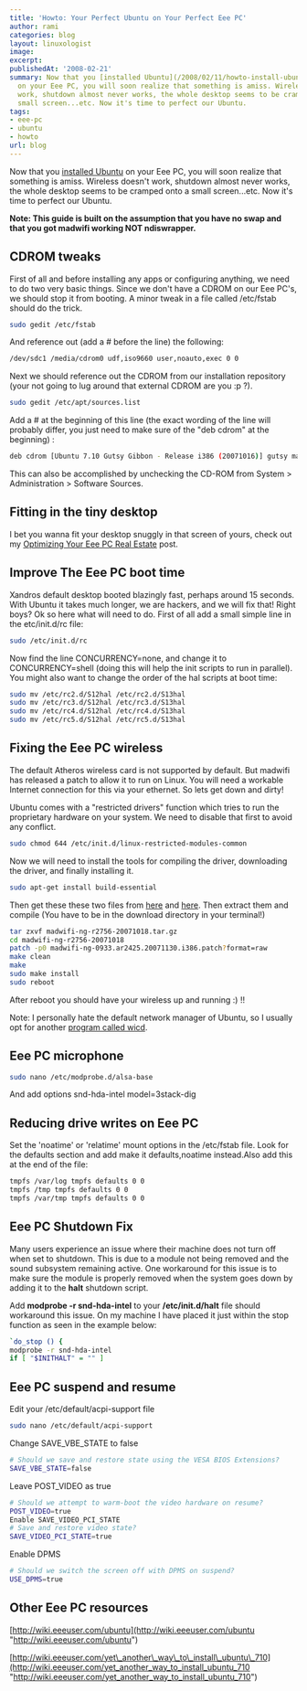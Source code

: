 ```yaml
---
title: 'Howto: Your Perfect Ubuntu on Your Perfect Eee PC'
author: rami
categories: blog 
layout: linuxologist
image:
excerpt:
publishedAt: '2008-02-21'
summary: Now that you [installed Ubuntu](/2008/02/11/howto-install-ubuntu-on-your-eee-pc)
  on your Eee PC, you will soon realize that something is amiss. Wireless doesn't
  work, shutdown almost never works, the whole desktop seems to be cramped onto a
  small screen...etc. Now it's time to perfect our Ubuntu.
tags:
- eee-pc
- ubuntu
- howto
url: blog
---
```


Now that you [installed Ubuntu](/2008/02/11/howto-install-ubuntu-on-your-eee-pc) on your Eee PC, you will soon realize that something is amiss. Wireless doesn't work, shutdown almost never works, the whole desktop seems to be cramped onto a small screen...etc. Now it's time to perfect our Ubuntu.

**Note: This guide is built on the assumption that you have no swap and that you got madwifi working NOT ndiswrapper.**

## CDROM tweaks

First of all and before installing any apps or configuring anything, we need to do two very basic things. Since we don't have a CDROM on our Eee PC's, we should stop it from booting. A minor tweak in a file called /etc/fstab should do the trick. 

```bash
sudo gedit /etc/fstab 
```

And reference out (add a # before the line) the following: 

```bash
/dev/sdc1 /media/cdrom0 udf,iso9660 user,noauto,exec 0 0
```

Next we should reference out the CDROM from our installation repository (your not going to lug around that external CDROM are you :p ?).

```bash
sudo gedit /etc/apt/sources.list
```

Add a # at the beginning of this line (the exact wording of the line will probably differ, you just need to make sure of the "deb cdrom" at the beginning) :
  
```bash
deb cdrom [Ubuntu 7.10 Gutsy Gibbon - Release i386 (20071016)] gutsy main restricted
```

This can also be accomplished by unchecking the CD-ROM from System > Administration > Software Sources.

## Fitting in the tiny desktop

I bet you wanna fit your desktop snuggly in that screen of yours, check out my [Optimizing Your Eee PC Real Estate](/2008/03/07/howto-optimize-your-eee-pc-screen-real-estate) post.

## Improve The Eee PC boot time

Xandros default desktop booted blazingly fast, perhaps around 15 seconds. With Ubuntu it takes much longer, we are hackers, and we will fix that! Right boys? Ok so here what will need to do. First of all add a small simple line in the etc/init.d/rc file:


```bash
sudo /etc/init.d/rc
```

Now find the line CONCURRENCY=none, and change it to CONCURRENCY=shell (doing this will help the init scripts to run in parallel). You might also want to change the order of the hal scripts at boot time:


```bash
sudo mv /etc/rc2.d/S12hal /etc/rc2.d/S13hal  
sudo mv /etc/rc3.d/S12hal /etc/rc3.d/S13hal  
sudo mv /etc/rc4.d/S12hal /etc/rc4.d/S13hal  
sudo mv /etc/rc5.d/S12hal /etc/rc5.d/S13hal
```

## Fixing the Eee PC wireless

The default Atheros wireless card is not supported by default. But madwifi has released a patch to allow it to run on Linux. You will need a workable Internet connection for this via your ethernet. So lets get down and dirty!

Ubuntu comes with a "restricted drivers" function which tries to run the proprietary hardware on your system. We need to disable that first to avoid any conflict.

```bash
sudo chmod 644 /etc/init.d/linux-restricted-modules-common
```

Now we will need to install the tools for compiling the driver, downloading the driver, and finally installing it.

```bash
sudo apt-get install build-essential  
```

Then get these these two files from [here](http://snapshots.madwifi.org/madwifi-ng/madwifi-ng-r2756-20071018.tar.gz "here") and [here](http://madwifi.org/attachment/ticket/1679/madwifi-ng-0933.ar2425.20071130.i386.patch?format=raw "here"). Then extract them and compile (You have to be in the download directory in your terminal!)

```bash
tar zxvf madwifi-ng-r2756-20071018.tar.gz  
cd madwifi-ng-r2756-20071018  
patch -p0 madwifi-ng-0933.ar2425.20071130.i386.patch?format=raw  
make clean  
make  
sudo make install  
sudo reboot
```

After reboot you should have your wireless up and running :) !!

Note: I personally hate the default network manager of Ubuntu, so I usually opt for another [program called wicd](/2007/12/06/wicd-the-solution-for-all-your-linux-wireless-woes).

## Eee PC microphone


```bash
sudo nano /etc/modprobe.d/alsa-base
```

And add options snd-hda-intel model=3stack-dig

## Reducing drive writes on Eee PC

Set the 'noatime' or 'relatime' mount options in the /etc/fstab file. 
Look for the defaults section and add make it defaults,noatime instead.Also add this at the end of the file:

```bash
tmpfs /var/log tmpfs defaults 0 0 
tmpfs /tmp tmpfs defaults 0 0 
tmpfs /var/tmp tmpfs defaults 0 0
```

## Eee PC Shutdown Fix

Many users experience an issue where their machine does not turn off when set to shutdown. This is due to a module not being removed and the sound subsystem remaining active. One workaround for this issue is to make sure the module is properly removed when the system goes down by adding it to the **halt** shutdown script.

Add **modprobe -r snd-hda-intel** to your **/etc/init.d/halt** file should workaround this issue. On my machine I have placed it just within the stop function as seen in the example below:

```bash
`do_stop () {  
modprobe -r snd-hda-intel  
if [ "$INITHALT" = "" ]  
```

## Eee PC suspend and resume

Edit your /etc/default/acpi-support file

```bash
sudo nano /etc/default/acpi-support
```

Change SAVE_VBE_STATE to false

```bash
# Should we save and restore state using the VESA BIOS Extensions?  
SAVE_VBE_STATE=false
```

Leave POST_VIDEO as true

```bash
# Should we attempt to warm-boot the video hardware on resume?  
POST_VIDEO=true
Enable SAVE_VIDEO_PCI_STATE
# Save and restore video state?  
SAVE_VIDEO_PCI_STATE=true
```

Enable DPMS

```bash
# Should we switch the screen off with DPMS on suspend?  
USE_DPMS=true
```

## Other Eee PC resources

[http://wiki.eeeuser.com/ubuntu](http://wiki.eeeuser.com/ubuntu "http://wiki.eeeuser.com/ubuntu")

[http://wiki.eeeuser.com/yet\_another\_way\_to\_install\_ubuntu\_710](http://wiki.eeeuser.com/yet_another_way_to_install_ubuntu_710 "http://wiki.eeeuser.com/yet_another_way_to_install_ubuntu_710")
